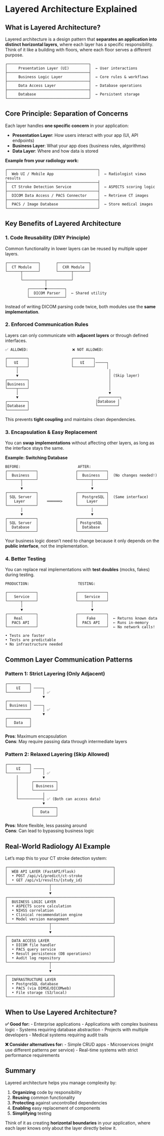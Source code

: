 # Layered Architecture Explained

## What is Layered Architecture?


Layered architecture is a design pattern that **separates an application into distinct horizontal layers**, where each layer has a specific responsibility. Think of it like a building with floors, where each floor serves a different purpose.

```
┌─────────────────────────────────────┐
│     Presentation Layer (UI)         │  ← User interactions
├─────────────────────────────────────┤
│     Business Logic Layer            │  ← Core rules & workflows
├─────────────────────────────────────┤
│     Data Access Layer               │  ← Database operations
├─────────────────────────────────────┤
│     Database                        │  ← Persistent storage
└─────────────────────────────────────┘
```


## Core Principle: Separation of Concerns


Each layer handles **one specific concern** in your application:

- **Presentation Layer**: How users interact with your app (UI, API endpoints)
- **Business Layer**: What your app does (business rules, algorithms)
- **Data Layer**: Where and how data is stored

**Example from your radiology work:**

```
┌─────────────────────────────────────────┐
│  Web UI / Mobile App                    │  ← Radiologist views results
├─────────────────────────────────────────┤
│  CT Stroke Detection Service            │  ← ASPECTS scoring logic
├─────────────────────────────────────────┤
│  DICOM Data Access / PACS Connector     │  ← Retrieve CT images
├─────────────────────────────────────────┤
│  PACS / Image Database                  │  ← Store medical images
└─────────────────────────────────────────┘
```


## Key Benefits of Layered Architecture


### 1. Code Reusability (DRY Principle)


Common functionality in lower layers can be reused by multiple upper layers.

```
┌──────────────┐       ┌──────────────┐
│  CT Module   │       │  CXR Module  │
└──────┬───────┘       └──────┬───────┘
       │                      │
       └──────────┬───────────┘
                  │
          ┌───────▼────────┐
          │  DICOM Parser  │  ← Shared utility
          └────────────────┘
```

Instead of writing DICOM parsing code twice, both modules use the **same implementation**.


### 2. Enforced Communication Rules


Layers can only communicate with **adjacent layers** or through defined interfaces.

```
✅ ALLOWED:                    ❌ NOT ALLOWED:
                              
┌─────────┐                   ┌─────────┐
│   UI    │                   │   UI    │─────┐
└────┬────┘                   └─────────┘     │
     │                                         │
     ▼                                         │ (Skip layer)
┌─────────┐                                    │
│Business │                                    │
└────┬────┘                                    │
     │                                         ▼
     ▼                                    ┌─────────┐
┌─────────┐                              │Database │
│Database │                              └─────────┘
└─────────┘
```

This prevents **tight coupling** and maintains clean dependencies.


### 3. Encapsulation & Easy Replacement


You can **swap implementations** without affecting other layers, as long as the interface stays the same.

**Example: Switching Database**

```
BEFORE:                          AFTER:
┌─────────────┐                 ┌─────────────┐
│  Business   │                 │  Business   │  (No changes needed!)
└──────┬──────┘                 └──────┬──────┘
       │                               │
       ▼                               ▼
┌─────────────┐                 ┌─────────────┐
│ SQL Server  │                 │  PostgreSQL │  (Same interface)
│   Layer     │    ══════>      │    Layer    │
└─────────────┘                 └─────────────┘
       │                               │
       ▼                               ▼
┌─────────────┐                 ┌─────────────┐
│ SQL Server  │                 │ PostgreSQL  │
│  Database   │                 │  Database   │
└─────────────┘                 └─────────────┘
```

Your business logic doesn't need to change because it only depends on the **public interface**, not the implementation.


### 4. Better Testing


You can replace real implementations with **test doubles** (mocks, fakes) during testing.

```
PRODUCTION:                      TESTING:

┌─────────────┐                 ┌─────────────┐
│   Service   │                 │   Service   │
└──────┬──────┘                 └──────┬──────┘
       │                               │
       ▼                               ▼
┌─────────────┐                 ┌─────────────┐
│   Real      │                 │    Fake     │  ← Returns known data
│  PACS API   │                 │  PACS API   │  ← Runs in-memory
└─────────────┘                 └─────────────┘  ← No network calls!

• Tests are faster                    
• Tests are predictable              
• No infrastructure needed
```


## Common Layer Communication Patterns


### Pattern 1: Strict Layering (Only Adjacent)


```
┌──────────┐
│    UI    │ ────┐
└──────────┘     │ ✅
                 ▼
┌──────────┐    
│ Business │ ────┐
└──────────┘     │ ✅
                 ▼
┌──────────┐    
│   Data   │
└──────────┘
```

**Pros**: Maximum encapsulation  
**Cons**: May require passing data through intermediate layers


### Pattern 2: Relaxed Layering (Skip Allowed)


```
┌──────────┐
│    UI    │ ────┐
└──────────┘     │ ✅
     │           ▼
     │      ┌──────────┐
     │      │ Business │
     │      └──────────┘
     │           │
     └───────────┤ ✅ (Both can access data)
                 ▼
            ┌──────────┐
            │   Data   │
            └──────────┘
```

**Pros**: More flexible, less passing around  
**Cons**: Can lead to bypassing business logic


## Real-World Radiology AI Example


Let's map this to your CT stroke detection system:

```
┌────────────────────────────────────────────────┐
│  WEB API LAYER (FastAPI/Flask)                 │
│  • POST /api/v1/predict/ct-stroke              │
│  • GET /api/v1/results/{study_id}              │
└───────────────────┬────────────────────────────┘
                    │
                    ▼
┌────────────────────────────────────────────────┐
│  BUSINESS LOGIC LAYER                          │
│  • ASPECTS score calculation                   │
│  • NIHSS correlation                           │
│  • Clinical recommendation engine              │
│  • Model version management                    │
└───────────────────┬────────────────────────────┘
                    │
                    ▼
┌────────────────────────────────────────────────┐
│  DATA ACCESS LAYER                             │
│  • DICOM file handler                          │
│  • PACS query service                          │
│  • Result persistence (DB operations)          │
│  • Audit log repository                        │
└───────────────────┬────────────────────────────┘
                    │
                    ▼
┌────────────────────────────────────────────────┐
│  INFRASTRUCTURE LAYER                          │
│  • PostgreSQL database                         │
│  • PACS (via DIMSE/DICOMweb)                   │
│  • File storage (S3/local)                     │
└────────────────────────────────────────────────┘
```


## When to Use Layered Architecture?


**✅ Good for:**
- Enterprise applications
- Applications with complex business logic
- Systems requiring database abstraction
- Projects with multiple developers
- Medical systems requiring audit trails

**❌ Consider alternatives for:**
- Simple CRUD apps
- Microservices (might use different patterns per service)
- Real-time systems with strict performance requirements


## Summary


Layered architecture helps you manage complexity by:

1. **Organizing** code by responsibility
2. **Reusing** common functionality  
3. **Protecting** against uncontrolled dependencies
4. **Enabling** easy replacement of components
5. **Simplifying** testing

Think of it as creating **horizontal boundaries** in your application, where each layer knows only about the layer directly below it.
